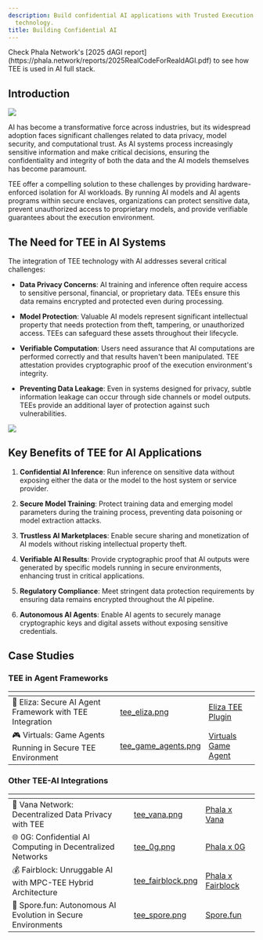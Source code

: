```yaml
---
description: Build confidential AI applications with Trusted Execution Environment
  technology.
title: Building Confidential AI
---
```



<Note type="tip">
Check Phala Network's [2025 dAGI report](https://phala.network/reports/2025RealCodeForRealdAGI.pdf) to see how TEE is used in AI full stack.
</Note>

## Introduction

<Frame>
    <img src="/images/tee-ai-banner.png" />
</Frame>

AI has become a transformative force across industries, but its widespread adoption faces significant challenges related to data privacy, model security, and computational trust. As AI systems process increasingly sensitive information and make critical decisions, ensuring the confidentiality and integrity of both the data and the AI models themselves has become paramount.

TEE offer a compelling solution to these challenges by providing hardware-enforced isolation for AI workloads. By running AI models and AI agents programs within secure enclaves, organizations can protect sensitive data, prevent unauthorized access to proprietary models, and provide verifiable guarantees about the execution environment.

## The Need for TEE in AI Systems

The integration of TEE technology with AI addresses several critical challenges:

* **Data Privacy Concerns**: AI training and inference often require access to sensitive personal, financial, or proprietary data. TEEs ensure this data remains encrypted and protected even during processing.

* **Model Protection**: Valuable AI models represent significant intellectual property that needs protection from theft, tampering, or unauthorized access. TEEs can safeguard these assets throughout their lifecycle.

* **Verifiable Computation**: Users need assurance that AI computations are performed correctly and that results haven't been manipulated. TEE attestation provides cryptographic proof of the execution environment's integrity.

* **Preventing Data Leakage**: Even in systems designed for privacy, subtle information leakage can occur through side channels or model outputs. TEEs provide an additional layer of protection against such vulnerabilities.

<Frame>
    <img src="/images/confidential-ai-inference-overview.png" />
</Frame>

## Key Benefits of TEE for AI Applications

1. **Confidential AI Inference**: Run inference on sensitive data without exposing either the data or the model to the host system or service provider.

2. **Secure Model Training**: Protect training data and emerging model parameters during the training process, preventing data poisoning or model extraction attacks.

3. **Trustless AI Marketplaces**: Enable secure sharing and monetization of AI models without risking intellectual property theft.

4. **Verifiable AI Results**: Provide cryptographic proof that AI outputs were generated by specific models running in secure environments, enhancing trust in critical applications.

5. **Regulatory Compliance**: Meet stringent data protection requirements by ensuring data remains encrypted throughout the AI pipeline.

6. **Autonomous AI Agents**: Enable AI agents to securely manage cryptographic keys and digital assets without exposing sensitive credentials.

## Case Studies

### TEE in Agent Frameworks

<table data-card-size="large" data-view="cards"><thead><tr><th></th><th data-hidden data-card-cover data-type="files"></th><th data-hidden data-card-target data-type="content-ref"></th></tr></thead><tbody><tr><td><span data-gb-custom-inline data-tag="emoji" data-code="1f916">🤖</span> Eliza: Secure AI Agent Framework with TEE Integration</td><td><a href="../../images/tee_eliza.png">tee_eliza.png</a></td><td><a href="https://eliza.how/packages/plugins/tee">Eliza TEE Plugin</a></td></tr><tr><td><span data-gb-custom-inline data-tag="emoji" data-code="1f3ae">🎮</span> Virtuals: Game Agents Running in Secure TEE Environment</td><td><a href="../../images/tee_game_agents.png">tee_game_agents.png</a></td><td><a href="https://github.com/game-by-virtuals/game-node/tree/main/game-starter#to-run-project-in-phala-tee">Virtuals Game Agent</a></td></tr></tbody></table>

### Other TEE-AI Integrations

<table data-card-size="large" data-view="cards"><thead><tr><th></th><th data-hidden data-card-cover data-type="files"></th><th data-hidden data-card-target data-type="content-ref"></th></tr></thead><tbody><tr><td><span data-gb-custom-inline data-tag="emoji" data-code="1f4e1">📡</span> Vana Network: Decentralized Data Privacy with TEE</td><td><a href="../../images/tee_vana.png">tee_vana.png</a></td><td><a href="https://phala.network/posts/phala-network-and-vana-network-join-forces-to-usher-in-new-era-for-decentralized-data-privacy">Phala x Vana</a></td></tr><tr><td><span data-gb-custom-inline data-tag="emoji" data-code="1f310">🌐</span> 0G: Confidential AI Computing in Decentralized Networks</td><td><a href="../../images/tee_0g.png">tee_0g.png</a></td><td><a href="https://phala.network/posts/phala-network-and-0g-partner-for-enhanced-confidential-ai-computing">Phala x 0G</a></td></tr><tr><td><span data-gb-custom-inline data-tag="emoji" data-code="1f4b0">💰</span> Fairblock: Unruggable AI with MPC-TEE Hybrid Architecture</td><td><a href="../../images/fairblock_tee_registry.png">tee_fairblock.png</a></td><td><a href="https://phala.network/posts/phala-x-fairblock-a-blueprint-for-unruggable-ai-with-an-mpctee-hybrid-architecture">Phala x Fairblock</a></td></tr><tr><td><span data-gb-custom-inline data-tag="emoji" data-code="1f331">🌱</span> Spore.fun: Autonomous AI Evolution in Secure Environments</td><td><a href="../../images/tee_spore.png">tee_spore.png</a></td><td><a href="https://www.spore.fun/blog/wtf">Spore.fun</a></td></tr></tbody></table>
